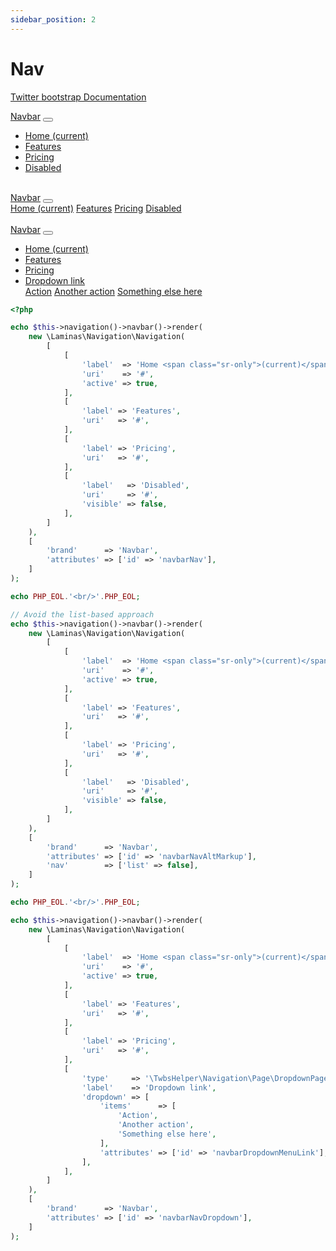 ```yaml
---
sidebar_position: 2
---
```



# Nav

[Twitter bootstrap Documentation](https://getbootstrap.com/docs/4.5/components/navbar/#nav)

<Tabs>
<TabItem value="result" label="Result" default><HtmlCode bootstrapVersion="4.5"><nav class="bg-light navbar navbar-expand-lg navbar-light">
    <a class="navbar-brand" href="#">Navbar</a>
    <button type="button" name="navbar_toggler" class="navbar-toggler" data-toggle="collapse" aria-expanded="false" aria-label="Toggle navigation" data-target="#navbarNav" aria-controls="navbarNav" value=""><span class="navbar-toggler-icon"/></button>
    <div class="collapse navbar-collapse" id="navbarNav">
        <ul class="mr-auto nav navbar-nav">
            <li class=" nav-item">
                <a class="nav-link active" href="#">Home <span class="sr-only">(current)</span></a>
            </li>
            <li class="nav-item">
                <a class="nav-link" href="#">Features</a>
            </li>
            <li class="nav-item">
                <a class="nav-link" href="#">Pricing</a>
            </li>
            <li class="nav-item">
                <a class="nav-link disabled" href="#" tabindex="-1" aria-disabled="true">Disabled</a>
            </li>
        </ul>
    </div>
</nav>
<br/>
<nav class="bg-light navbar navbar-expand-lg navbar-light">
    <a class="navbar-brand" href="#">Navbar</a>
    <button type="button" name="navbar_toggler" class="navbar-toggler" data-toggle="collapse" aria-expanded="false" aria-label="Toggle navigation" data-target="#navbarNavAltMarkup" aria-controls="navbarNavAltMarkup" value=""><span class="navbar-toggler-icon"/></button>
    <div class="collapse navbar-collapse" id="navbarNavAltMarkup">
        <nav class="mr-auto nav navbar-nav">
            <a class="nav-link active" href="#">Home <span class="sr-only">(current)</span></a>
            <a class="nav-link" href="#">Features</a>
            <a class="nav-link" href="#">Pricing</a>
            <a class="nav-link disabled" href="#" tabindex="-1" aria-disabled="true">Disabled</a>
        </nav>
    </div>
</nav>
<br/>
<nav class="bg-light navbar navbar-expand-lg navbar-light">
    <a class="navbar-brand" href="#">Navbar</a>
    <button type="button" name="navbar_toggler" class="navbar-toggler" data-toggle="collapse" aria-expanded="false" aria-label="Toggle navigation" data-target="#navbarNavDropdown" aria-controls="navbarNavDropdown" value=""><span class="navbar-toggler-icon"/></button>
    <div class="collapse navbar-collapse" id="navbarNavDropdown">
        <ul class="mr-auto nav navbar-nav">
            <li class=" nav-item">
                <a class="nav-link active" href="#">Home <span class="sr-only">(current)</span></a>
            </li>
            <li class="nav-item">
                <a class="nav-link" href="#">Features</a>
            </li>
            <li class="nav-item">
                <a class="nav-link" href="#">Pricing</a>
            </li>
            <li class="dropdown nav-item">
                <a id="navbarDropdownMenuLink" class="dropdown-toggle nav-link" data-toggle="dropdown" role="button" aria-haspopup="true" aria-expanded="false" href="#">Dropdown link</a>
                <div aria-labelledby="navbarDropdownMenuLink" class="dropdown-menu">
                    <a class="dropdown-item" href="#">Action</a>
                    <a class="dropdown-item" href="#">Another action</a>
                    <a class="dropdown-item" href="#">Something else here</a>
                </div>
            </li>
        </ul>
    </div>
</nav></HtmlCode></TabItem>
<TabItem value="source" label="Source">

```php
<?php

echo $this->navigation()->navbar()->render(
    new \Laminas\Navigation\Navigation(
        [
            [
                'label'  => 'Home <span class="sr-only">(current)</span>',
                'uri'    => '#',
                'active' => true,
            ],
            [
                'label' => 'Features',
                'uri'   => '#',
            ],
            [
                'label' => 'Pricing',
                'uri'   => '#',
            ],
            [
                'label'   => 'Disabled',
                'uri'     => '#',
                'visible' => false,
            ],
        ]
    ),
    [
        'brand'      => 'Navbar',
        'attributes' => ['id' => 'navbarNav'],
    ]
);

echo PHP_EOL.'<br/>'.PHP_EOL;

// Avoid the list-based approach
echo $this->navigation()->navbar()->render(
    new \Laminas\Navigation\Navigation(
        [
            [
                'label'  => 'Home <span class="sr-only">(current)</span>',
                'uri'    => '#',
                'active' => true,
            ],
            [
                'label' => 'Features',
                'uri'   => '#',
            ],
            [
                'label' => 'Pricing',
                'uri'   => '#',
            ],
            [
                'label'   => 'Disabled',
                'uri'     => '#',
                'visible' => false,
            ],
        ]
    ),
    [
        'brand'      => 'Navbar',
        'attributes' => ['id' => 'navbarNavAltMarkup'],
        'nav'        => ['list' => false],
    ]
);

echo PHP_EOL.'<br/>'.PHP_EOL;

echo $this->navigation()->navbar()->render(
    new \Laminas\Navigation\Navigation(
        [
            [
                'label'  => 'Home <span class="sr-only">(current)</span>',
                'uri'    => '#',
                'active' => true,
            ],
            [
                'label' => 'Features',
                'uri'   => '#',
            ],
            [
                'label' => 'Pricing',
                'uri'   => '#',
            ],
            [
                'type'     => '\TwbsHelper\Navigation\Page\DropdownPage',
                'label'    => 'Dropdown link',
                'dropdown' => [
                    'items'      => [
                        'Action',
                        'Another action',
                        'Something else here',
                    ],
                    'attributes' => ['id' => 'navbarDropdownMenuLink'],
                ],
            ],
        ]
    ),
    [
        'brand'      => 'Navbar',
        'attributes' => ['id' => 'navbarNavDropdown'],
    ]
);

```

</TabItem>
</Tabs>
